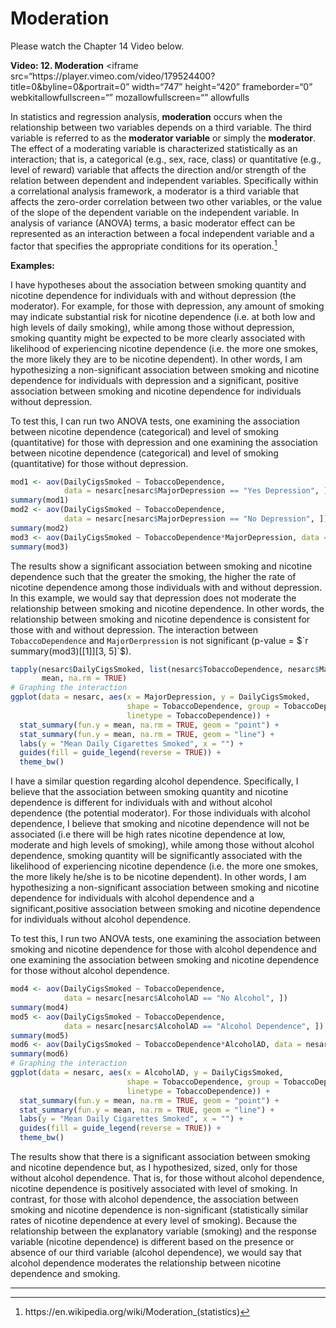 # Moderation

Please watch the Chapter 14 Video below.

<!---
`r knitr::include_url("http://passiondrivenstatistics.com/2016/08/20/r-chapter-14/", height = "500px")`
-->

**Video:  12. Moderation**
<iframe src="https://player.vimeo.com/video/179524400?title=0&amp;byline=0&amp;portrait=0" width="747" height="420" frameborder="0" webkitallowfullscreen="" mozallowfullscreen="" allowfulls


In statistics and regression analysis, **moderation** occurs when the relationship between two variables depends on a third variable. The third variable is referred to as the **moderator variable** or simply the **moderator**. The effect of a moderating variable is characterized statistically as an interaction; that is, a categorical (e.g., sex, race, class) or quantitative (e.g., level of reward) variable that affects the direction and/or strength of the relation between dependent and independent variables. Specifically within a correlational analysis framework, a moderator is a third variable that affects the zero-order correlation between two other variables, or the value of the slope of the dependent variable on the independent variable. In analysis of variance (ANOVA) terms, a basic moderator effect can be represented as an interaction between a focal independent variable and a factor that specifies the appropriate conditions for its operation.^[https://en.wikipedia.org/wiki/Moderation_(statistics)]

**Examples:**

I have hypotheses about the association between smoking quantity and nicotine dependence for individuals with and without depression (the moderator). For example, for those with depression, any amount of smoking may indicate substantial risk for nicotine dependence (i.e. at both low and high levels of daily smoking), while among those without depression, smoking quantity might be expected to be more clearly associated with likelihood of experiencing nicotine dependence (i.e. the more one smokes, the more likely they are to be nicotine dependent).  In other words, I am hypothesizing a non-significant association between smoking and nicotine dependence for individuals with depression and a significant, positive association between smoking and nicotine dependence for individuals without depression.

To test this, I can run two ANOVA tests, one examining the association between nicotine dependence (categorical) and level of smoking (quantitative) for those with depression and one examining the association between nicotine dependence (categorical) and level of smoking (quantitative) for those without depression.

```r
mod1 <- aov(DailyCigsSmoked ~ TobaccoDependence,
            data = nesarc[nesarc$MajorDepression == "Yes Depression", ])
summary(mod1)
mod2 <- aov(DailyCigsSmoked ~ TobaccoDependence,
            data = nesarc[nesarc$MajorDepression == "No Depression", ])
summary(mod2)
mod3 <- aov(DailyCigsSmoked ~ TobaccoDependence*MajorDepression, data = nesarc)
summary(mod3)
```

The results show a significant association between smoking and nicotine dependence such that the greater the smoking, the higher the rate of nicotine dependence among those individuals with and without depression. In this example, we would say that depression does not moderate the relationship between smoking and nicotine dependence. In other words, the relationship between smoking and nicotine dependence is consistent for those with and without depression.  The interaction between `TobaccoDependence` and `MajorDerpression` is not significant (p-value = $`r summary(mod3)[[1]][3, 5]`$).

```r
tapply(nesarc$DailyCigsSmoked, list(nesarc$TobaccoDependence, nesarc$MajorDepression),
       mean, na.rm = TRUE)
# Graphing the interaction
ggplot(data = nesarc, aes(x = MajorDepression, y = DailyCigsSmoked,
                          shape = TobaccoDependence, group = TobaccoDependence,
                          linetype = TobaccoDependence)) +
  stat_summary(fun.y = mean, na.rm = TRUE, geom = "point") +
  stat_summary(fun.y = mean, na.rm = TRUE, geom = "line") +
  labs(y = "Mean Daily Cigarettes Smoked", x = "") +
  guides(fill = guide_legend(reverse = TRUE)) +
  theme_bw()
```


I have a similar question regarding alcohol dependence.  Specifically, I believe that the association between smoking quantity and nicotine dependence is different for individuals with and without alcohol dependence (the potential moderator).  For those individuals with alcohol dependence, I believe that smoking and nicotine dependence will not be associated (i.e there will be high rates nicotine dependence at low, moderate and high levels of smoking), while among those without alcohol dependence, smoking quantity will be significantly associated with the likelihood of experiencing nicotine dependence (i.e. the more one smokes, the more likely he/she is to be nicotine dependent). In other words, I am hypothesizing a non-significant association between smoking and nicotine dependence for individuals with alcohol dependence and a significant,positive association between smoking and nicotine dependence for individuals without alcohol dependence.

To test this, I run two ANOVA tests, one examining the association between smoking and nicotine dependence for those with alcohol dependence and one examining the association between smoking and nicotine dependence for those without alcohol dependence.

```r
mod4 <- aov(DailyCigsSmoked ~ TobaccoDependence,
            data = nesarc[nesarc$AlcoholAD == "No Alcohol", ])
summary(mod4)
mod5 <- aov(DailyCigsSmoked ~ TobaccoDependence,
            data = nesarc[nesarc$AlcoholAD == "Alcohol Dependence", ])
summary(mod5)
mod6 <- aov(DailyCigsSmoked ~ TobaccoDependence*AlcoholAD, data = nesarc)
summary(mod6)
# Graphing the interaction
ggplot(data = nesarc, aes(x = AlcoholAD, y = DailyCigsSmoked,
                          shape = TobaccoDependence, group = TobaccoDependence,
                          linetype = TobaccoDependence)) +
  stat_summary(fun.y = mean, na.rm = TRUE, geom = "point") +
  stat_summary(fun.y = mean, na.rm = TRUE, geom = "line") +
  labs(y = "Mean Daily Cigarettes Smoked", x = "") +
  guides(fill = guide_legend(reverse = TRUE)) +
  theme_bw()
```

The results show that there is a significant association between smoking and nicotine dependence but, as I hypothesized, sized, only for those without alcohol dependence. That is, for those without alcohol dependence, nicotine dependence is positively associated with level of smoking. In contrast, for those with alcohol dependence, the association between smoking and nicotine dependence is non-significant (statistically similar rates of nicotine dependence at every level of smoking).  Because the relationship between the explanatory variable (smoking) and the response variable (nicotine dependence) is different based on the presence or absence of our third variable (alcohol dependence), we would say that alcohol dependence moderates the relationship between nicotine dependence and smoking.

-------------------------
